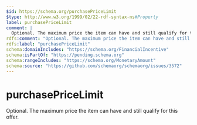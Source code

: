 ```yaml
---
$id: https://schema.org/purchasePriceLimit
$type: http://www.w3.org/1999/02/22-rdf-syntax-ns#Property
label: purchasePriceLimit
comment: |
  Optional. The maximum price the item can have and still qualify for this offer.
rdfs:comment: "Optional. The maximum price the item can have and still qualify for this offer."
rdfs:label: "purchasePriceLimit"
schema:domainIncludes: "https://schema.org/FinancialIncentive"
schema:isPartOf: "https://pending.schema.org"
schema:rangeIncludes: "https://schema.org/MonetaryAmount"
schema:source: "https://github.com/schemaorg/schemaorg/issues/3572"
---
```


# purchasePriceLimit

Optional. The maximum price the item can have and still qualify for this offer.


